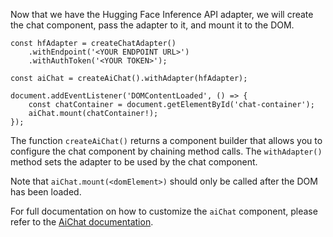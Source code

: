 Now that we have the Hugging Face Inference API adapter, we will create the chat component, pass the adapter to it,
and mount it to the DOM.

```tsx
const hfAdapter = createChatAdapter()
    .withEndpoint('<YOUR ENDPOINT URL>')
    .withAuthToken('<YOUR TOKEN>');

const aiChat = createAiChat().withAdapter(hfAdapter);

document.addEventListener('DOMContentLoaded', () => {
    const chatContainer = document.getElementById('chat-container');
    aiChat.mount(chatContainer!);
});
```

The function `createAiChat()` returns a component builder that allows you to configure the chat component
by chaining method calls. The `withAdapter()` method sets the adapter to be used by the chat component.

Note that `aiChat.mount(<domElement>)` should only be called after the DOM has been loaded.

For full documentation on how to customize the `aiChat` component, please refer to the [AiChat documentation](/reference/ui/ai-chat).
